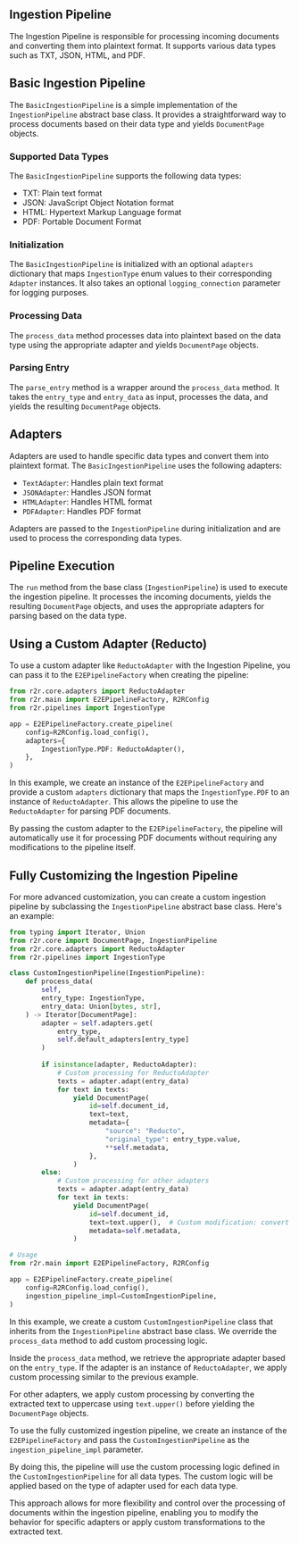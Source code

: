 ## Ingestion Pipeline

The Ingestion Pipeline is responsible for processing incoming documents and converting them into plaintext format. It supports various data types such as TXT, JSON, HTML, and PDF.

## Basic Ingestion Pipeline

The `BasicIngestionPipeline` is a simple implementation of the `IngestionPipeline` abstract base class. It provides a straightforward way to process documents based on their data type and yields `DocumentPage` objects.

### Supported Data Types

The `BasicIngestionPipeline` supports the following data types:
- TXT: Plain text format
- JSON: JavaScript Object Notation format
- HTML: Hypertext Markup Language format
- PDF: Portable Document Format

### Initialization

The `BasicIngestionPipeline` is initialized with an optional `adapters` dictionary that maps `IngestionType` enum values to their corresponding `Adapter` instances. It also takes an optional `logging_connection` parameter for logging purposes.

### Processing Data

The `process_data` method processes data into plaintext based on the data type using the appropriate adapter and yields `DocumentPage` objects.

### Parsing Entry

The `parse_entry` method is a wrapper around the `process_data` method. It takes the `entry_type` and `entry_data` as input, processes the data, and yields the resulting `DocumentPage` objects.

## Adapters

Adapters are used to handle specific data types and convert them into plaintext format. The `BasicIngestionPipeline` uses the following adapters:
- `TextAdapter`: Handles plain text format
- `JSONAdapter`: Handles JSON format
- `HTMLAdapter`: Handles HTML format
- `PDFAdapter`: Handles PDF format

Adapters are passed to the `IngestionPipeline` during initialization and are used to process the corresponding data types.

## Pipeline Execution

The `run` method from the base class (`IngestionPipeline`) is used to execute the ingestion pipeline. It processes the incoming documents, yields the resulting `DocumentPage` objects, and uses the appropriate adapters for parsing based on the data type.

## Using a Custom Adapter (Reducto)

To use a custom adapter like `ReductoAdapter` with the Ingestion Pipeline, you can pass it to the `E2EPipelineFactory` when creating the pipeline:

```python
from r2r.core.adapters import ReductoAdapter
from r2r.main import E2EPipelineFactory, R2RConfig
from r2r.pipelines import IngestionType

app = E2EPipelineFactory.create_pipeline(
    config=R2RConfig.load_config(),
    adapters={
        IngestionType.PDF: ReductoAdapter(),
    },
)
```

In this example, we create an instance of the `E2EPipelineFactory` and provide a custom `adapters` dictionary that maps the `IngestionType.PDF` to an instance of `ReductoAdapter`. This allows the pipeline to use the `ReductoAdapter` for parsing PDF documents.

By passing the custom adapter to the `E2EPipelineFactory`, the pipeline will automatically use it for processing PDF documents without requiring any modifications to the pipeline itself.

## Fully Customizing the Ingestion Pipeline

For more advanced customization, you can create a custom ingestion pipeline by subclassing the `IngestionPipeline` abstract base class. Here's an example:

```python
from typing import Iterator, Union
from r2r.core import DocumentPage, IngestionPipeline
from r2r.core.adapters import ReductoAdapter
from r2r.pipelines import IngestionType

class CustomIngestionPipeline(IngestionPipeline):
    def process_data(
        self,
        entry_type: IngestionType,
        entry_data: Union[bytes, str],
    ) -> Iterator[DocumentPage]:
        adapter = self.adapters.get(
            entry_type,
            self.default_adapters[entry_type]
        )
        
        if isinstance(adapter, ReductoAdapter):
            # Custom processing for ReductoAdapter
            texts = adapter.adapt(entry_data)
            for text in texts:
                yield DocumentPage(
                    id=self.document_id,
                    text=text,
                    metadata={
                        "source": "Reducto",
                        "original_type": entry_type.value,
                        **self.metadata,
                    },
                )
        else:
            # Custom processing for other adapters
            texts = adapter.adapt(entry_data)
            for text in texts:
                yield DocumentPage(
                    id=self.document_id,
                    text=text.upper(),  # Custom modification: convert text to uppercase
                    metadata=self.metadata,
                )

# Usage
from r2r.main import E2EPipelineFactory, R2RConfig

app = E2EPipelineFactory.create_pipeline(
    config=R2RConfig.load_config(),
    ingestion_pipeline_impl=CustomIngestionPipeline,
)
```

In this example, we create a custom `CustomIngestionPipeline` class that inherits from the `IngestionPipeline` abstract base class. We override the `process_data` method to add custom processing logic.

Inside the `process_data` method, we retrieve the appropriate adapter based on the `entry_type`. If the adapter is an instance of `ReductoAdapter`, we apply custom processing similar to the previous example.

For other adapters, we apply custom processing by converting the extracted text to uppercase using `text.upper()` before yielding the `DocumentPage` objects.

To use the fully customized ingestion pipeline, we create an instance of the `E2EPipelineFactory` and pass the `CustomIngestionPipeline` as the `ingestion_pipeline_impl` parameter.

By doing this, the pipeline will use the custom processing logic defined in the `CustomIngestionPipeline` for all data types. The custom logic will be applied based on the type of adapter used for each data type.

This approach allows for more flexibility and control over the processing of documents within the ingestion pipeline, enabling you to modify the behavior for specific adapters or apply custom transformations to the extracted text.